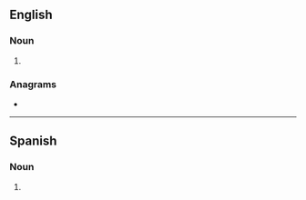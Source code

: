 ==English==

===Noun===
{{head|en|noun form}}

# {{plural of|magnitude|lang=en}}

===Anagrams===
* {{anagrams|en|a=adegimnstu|antismudge|designatum}}

----

==Spanish==

===Noun===
{{head|es|noun form|g=f-p}}

# {{plural of|magnitud|lang=es}}